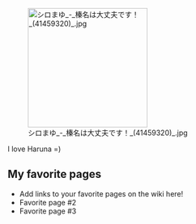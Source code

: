 [[File:シロまゆ - 榛名は大丈夫です！ (41459320) .jpg|thumb|236px|left]]

I love Haruna =)

==My favorite pages==

* Add links to your favorite pages on the wiki here!
* Favorite page #2
* Favorite page #3